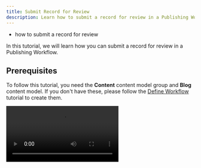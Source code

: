 ```yaml
---
title: Submit Record for Review
description: Learn how to submit a record for review in a Publishing Workflow.
---
```



<Alert type="success" title="WHAT YOU'LL LEARN">

- how to submit a record for review

</Alert>

In this tutorial, we will learn how you can submit a record for review in a Publishing Workflow.

## Prerequisites

To follow this tutorial, you need the **Content** content model group and **Blog** content model. If you don't have these, please follow the [Define Workflow](./define-workflow) tutorial to create them.

<Video src={submitRecordForReviewVideo} controls={true}/>

1. From the **Side Menu**, click **Headless CMS** > **CONTENT** > **Blog**.

    ✔️ The **Blog** screen opens.

2. Click **+ NEW ENTRY**.

    ✔️ The **CONTENT** tab for the new entry opens.

3. In the **Title** textbox, type **Elevate Your Style: 5 Stylish Ways to Wear a Black T-Shirt for Men**.

4. In the **Slug** textbox, type **elevate-your-style-5-stylish-ways-to-wear-a-black-t-shirt-for-men**.

5. In the body of the blog, type the following:

    Fashion for men thrives on versatility, and the black t-shirt stands as a timeless wardrobe essential. Here are five stylish ways to wear a black t-shirt, proving that this simple garment can be the foundation for countless fashionable looks.

    ### **1. Effortless Edge: Monochromatic Mastery**

    Pair your black t-shirt with dark bottoms for a sleek monochromatic look. Whether it's tailored black trousers or black denim, this ensemble exudes confidence. Add a pop of color with statement sneakers or a bold watch to break the monotony. Achieve an effortlessly edgy look suitable for various occasions.

    ### **2. Street-Style Swagger: Tucked Distinction**

    For a casual yet cool vibe, tuck your black t-shirt into distressed jeans. This classic combination creates a laid-back aesthetic perfect for street-style swagger. Complete the look with stylish sneakers or rugged boots. Consider adding a leather bracelet or a beanie for an extra touch of personality.

    ### **3. Relaxed Casual: Knot It Up**

    Give your black t-shirt a relaxed feel by knotting it at the waist. This simple styling trick adds a touch of casual charm. Pair it with joggers or denim shorts for an easygoing vibe. The knotted detail adds visual interest and showcases your laid-back style.

    ### **4. Smart-Casual Sophistication: Blazer Elegance**

    Transform your black t-shirt into a sophisticated ensemble by layering it under a tailored blazer. This combination merges comfort with style, suitable for various occasions. Choose a well-fitted blazer that complements the black hue, creating a sleek appearance. Pair it with tailored chinos or dark denim for a polished finish.

    ### **5. Urban Explorer: Cargo Cool**

    Embrace an urban vibe by pairing your black t-shirt with cargo pants. This combination offers a balance between utility and style. Opt for neutral-colored cargo pants and complete the look with rugged boots or sneakers. Accessorize with a minimalist backpack or a watch for the perfect urban explorer aesthetic.

    In men's fashion, a black t-shirt is a versatile canvas waiting to be styled. Whether you're aiming for monochromatic edge, street-style swagger, relaxed casual, smart-casual sophistication, or urban exploration, the possibilities are vast. Experiment with these stylish ways to wear a black t-shirt, and let your personal style shine through.

6. Click **SAVE & PUBLISH**.

    ✔️The **Request review** screen opens with the message "This content requires peer review approval before it can be published. Do you wish to request a review?"

7. Click **CONFIRM**.

    ✔️ The review screen opens with the message "A peer review is required."